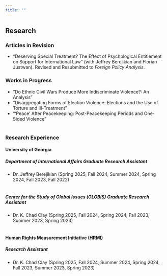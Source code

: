 ```yaml
---
title: ""
---
```


## Research

### Articles in Revision

-   "Deserving Special Treatment? The Effect of Psychological Entitlement on Support for International Law" (with Jeffrey Berejikian and Florian Justwan). Revised and Resubmitted to *Foreign Policy Analysis*.

### Works in Progress

-   "Do Ethnic Civil Wars Produce More Indiscriminate Violence?: An Analysis"
-   "Disaggregating Forms of Election Violence: Elections and the Use of Torture and Ill-Treatment"
-   "'Peace' After Peacekeeping: Post-Peacekeeping Periods and One-Sided Violence”
<br>
<br>

### Research Experience

#### University of Georgia

##### *Department of International Affairs Graduate Research Assistant*

-   Dr. Jeffrey Berejikian (Spring 2025, Fall 2024, Summer 2024, Spring 2024, Fall 2023, Fall 2022)
<br>
<br>

##### *Center for the Study of Global Issues (GLOBIS) Graduate Research Assistant*

-   Dr. K. Chad Clay (Spring 2025, Fall 2024, Spring 2024, Fall 2023, Summer 2023, Spring 2023)
<br>
<br>

#### Human Rights Measurement Initiative (HRMI)

##### *Research Assistant*

-   Dr. K. Chad Clay (Spring 2025, Fall 2024, Summer 2024, Spring 2024, Fall 2023, Summer 2023, Spring 2023)
